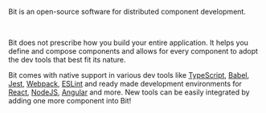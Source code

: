 
Bit is an open-source software for distributed component development.

<ComponentCardGroup components={bitComponent} className={styles.bitCard} />
<br />

<!-- Every independent component built, compounds in value and becomes an asset
for the developer, the team and the entire organization and can be used for the definition and development of new products.  -->

<WhatIsBitSmall components={bitComponent} />

<!-- **As a developer, imagine having a single mini-repository for each of your components, and a dev experience that makes the development of them seamless together.**
As an architect, imagine having your entire software architecture built from service-oriented components, sorted and controlled on a single architectural graph, it is like scaling
Microservices for everything. As a designer, think of composing a design out of symbols, each symbol is independent and reusable.
 -->

Bit does not prescribe how you build your entire application. It helps you define and compose components and allows for every component to adopt the dev tools that best fit its nature.
<!-- A React component might be compiled, tested and sometimes even deployed with a different composition of tools than a backend-service component, or a generic function. -->
Bit comes with native support in various dev tools like [TypeScript](/tools/typescript), [Babel](/tools/babel), [Jest](/tools/jest), [Webpack](/tools/webpack), [ESLint](/tools/eslint) and
ready made development environments for [React](/frameworks/react), [NodeJS](/frameworks/node), [Angular](/envs/angular) and more. New tools can be easily integrated by
adding one more component into Bit!

<!-- Building in components promotes good software design practices like single responsibility principle, separation of concerns and encapsulation. It helps drive symmetry between
product requirements, architecture and the organization structure allowing development to scale to more teams owning specific product responsibilities.
 -->
 